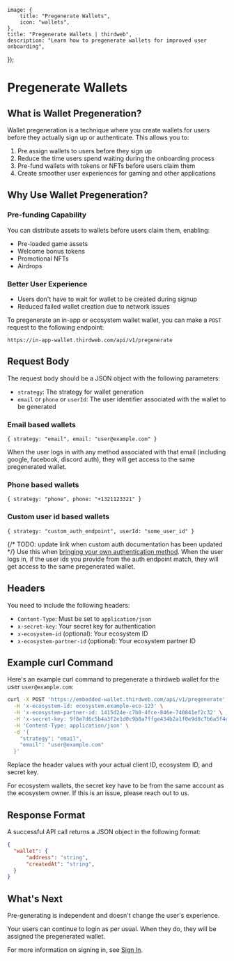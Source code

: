 
	image: {
		title: "Pregenerate Wallets",
		icon: "wallets",
	},
	title: "Pregenerate Wallets | thirdweb",
	description: "Learn how to pregenerate wallets for improved user onboarding",
});

# Pregenerate Wallets

## What is Wallet Pregeneration?

Wallet pregeneration is a technique where you create wallets for users before they actually sign up or authenticate. This allows you to:

1. Pre assign wallets to users before they sign up
2. Reduce the time users spend waiting during the onboarding process
3. Pre-fund wallets with tokens or NFTs before users claim them
4. Create smoother user experiences for gaming and other applications

## Why Use Wallet Pregeneration?

### Pre-funding Capability
You can distribute assets to wallets before users claim them, enabling:
- Pre-loaded game assets
- Welcome bonus tokens
- Promotional NFTs
- Airdrops

### Better User Experience
- Users don't have to wait for wallet to be created during signup
- Reduced failed wallet creation due to network issues

To pregenerate an in-app or ecosystem wallet wallet, you can make a `POST` request to the following endpoint:

```
https://in-app-wallet.thirdweb.com/api/v1/pregenerate
```

## Request Body

The request body should be a JSON object with the following parameters:

- `strategy`: The strategy for wallet generation
- `email` or `phone` or `userId`: The user identifier associated with the wallet to be generated

### Email based wallets

```
{ strategy: "email", email: "user@example.com" }
```

When the user logs in with any method associated with that email (including google, facebook, discord auth), they will get access to the same pregenerated wallet.

### Phone based wallets

```
{ strategy: "phone", phone: "+1321123321" }
```

### Custom user id based wallets

```
{ strategy: "custom_auth_endpoint", userId: "some_user_id" }
```

{/* TODO: update link when custom auth documentation has been updated */}
Use this when [bringing your own authentication method](/connect/in-app-wallet/custom-auth/configuration). When the user logs in, if the user ids you provide from the auth endpoint match, they will get access to the same pregenerated wallet.

## Headers

You need to include the following headers:

- `Content-Type`: Must be set to `application/json`
- `x-secret-key`: Your secret key for authentication
- `x-ecosystem-id` (optional): Your ecosystem ID
- `x-ecosystem-partner-id` (optional): Your ecosystem partner ID

## Example curl Command

Here's an example curl command to pregenerate a thirdweb wallet for the user `user@example.com`:

```bash
curl -X POST 'https://embedded-wallet.thirdweb.com/api/v1/pregenerate' \
  -H 'x-ecosystem-id: ecosystem.example-eco-123' \
  -H 'x-ecosystem-partner-id: 1415d24e-c7b0-4fce-846e-740841ef2c32' \
  -H 'x-secret-key: 9f8e7d6c5b4a3f2e1d0c9b8a7ffge434b2a1f0e9d8c7b6a5f4e3d2c1b0a9f8e7' \
  -H 'Content-Type: application/json' \
  -d '{
    "strategy": "email",
    "email": "user@example.com"
  }'
```

Replace the header values with your actual client ID, ecosystem ID, and secret key.

<Callout variant='info' title='Pregeneration for ecosystems'>
For ecosystem wallets, the secret key have to be from the same account as the ecosystem owner. If this is an issue, please reach out to us.
</Callout>


## Response Format

A successful API call returns a JSON object in the following format:

```json
{
  "wallet": {
      "address": "string",
      "createdAt": "string",
  }
}
```


## What's Next

Pre-generating is independent and doesn't change the user's experience. 

Your users can continue to login as per usual. When they do, they will be assigned the pregenerated wallet.

For more information on signing in, see [Sign In](/connect/wallet/sign-in-methods/configure).